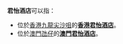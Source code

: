 '''君怡酒店'''可以指：

* 位於[[香港|香港]][[九龍|九龍]][[尖沙咀|尖沙咀]]的'''[[香港君怡酒店|香港君怡酒店]]'''。
* 位於[[澳門|澳門]][[氹仔|氹仔]]的'''[[澳門君怡酒店|澳門君怡酒店]]'''。

{{disambig|Cat=四字建築物消歧義}}